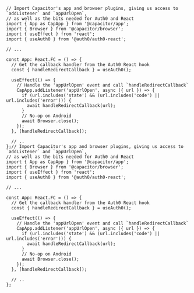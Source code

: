 ```tsx app.tsx lines 
// Import Capacitor's app and browser plugins, giving us access to `addListener` and `appUrlOpen`,
// as well as the bits needed for Auth0 and React
import { App as CapApp } from '@capacitor/app';
import { Browser } from '@capacitor/browser';
import { useEffect } from 'react';
import { useAuth0 } from '@auth0/auth0-react';

// ...

const App: React.FC = () => {
  // Get the callback handler from the Auth0 React hook
  const { handleRedirectCallback } = useAuth0();

  useEffect(() => {
    // Handle the 'appUrlOpen' event and call `handleRedirectCallback`
    CapApp.addListener('appUrlOpen', async ({ url }) => {
      if (url.includes('state') && (url.includes('code') || url.includes('error'))) {
        await handleRedirectCallback(url);
      }
      // No-op on Android
      await Browser.close();
    });
  }, [handleRedirectCallback]);

  // ..
};// Import Capacitor's app and browser plugins, giving us access to `addListener` and `appUrlOpen`,
// as well as the bits needed for Auth0 and React
import { App as CapApp } from '@capacitor/app';
import { Browser } from '@capacitor/browser';
import { useEffect } from 'react';
import { useAuth0 } from '@auth0/auth0-react';

// ...

const App: React.FC = () => {
  // Get the callback handler from the Auth0 React hook
  const { handleRedirectCallback } = useAuth0();

  useEffect(() => {
    // Handle the 'appUrlOpen' event and call `handleRedirectCallback`
    CapApp.addListener('appUrlOpen', async ({ url }) => {
      if (url.includes('state') && (url.includes('code') || url.includes('error'))) {
        await handleRedirectCallback(url);
      }
      // No-op on Android
      await Browser.close();
    });
  }, [handleRedirectCallback]);

  // ..
};
```
